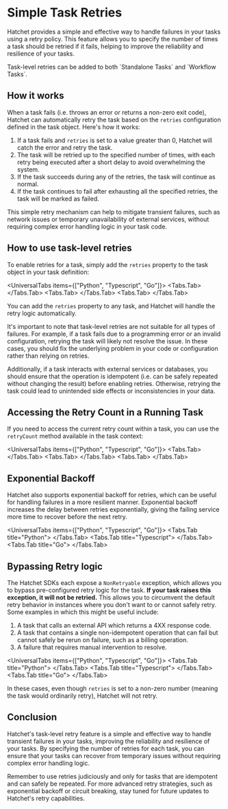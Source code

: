 
# Simple Task Retries

Hatchet provides a simple and effective way to handle failures in your tasks using a retry policy. This feature allows you to specify the number of times a task should be retried if it fails, helping to improve the reliability and resilience of your tasks.

<Callout type="info">
  Task-level retries can be added to both `Standalone Tasks` and `Workflow
  Tasks`.
</Callout>

## How it works

When a task fails (i.e. throws an error or returns a non-zero exit code), Hatchet can automatically retry the task based on the `retries` configuration defined in the task object. Here's how it works:

1. If a task fails and `retries` is set to a value greater than 0, Hatchet will catch the error and retry the task.
2. The task will be retried up to the specified number of times, with each retry being executed after a short delay to avoid overwhelming the system.
3. If the task succeeds during any of the retries, the task will continue as normal.
4. If the task continues to fail after exhausting all the specified retries, the task will be marked as failed.

This simple retry mechanism can help to mitigate transient failures, such as network issues or temporary unavailability of external services, without requiring complex error handling logic in your task code.

## How to use task-level retries

To enable retries for a task, simply add the `retries` property to the task object in your task definition:

<UniversalTabs items={["Python", "Typescript", "Go"]}>
  <Tabs.Tab>
    <Snippet src={snippets.python.retries.worker.simple_step_retries} />
  </Tabs.Tab>
  <Tabs.Tab>
    <Snippet src={snippets.typescript.retries.workflow.simple_step_retries} />
  </Tabs.Tab>
  <Tabs.Tab>
    <Snippet src={snippets.go.workflows.retries.simple_step_retries} />
  </Tabs.Tab>
</UniversalTabs>

You can add the `retries` property to any task, and Hatchet will handle the retry logic automatically.

It's important to note that task-level retries are not suitable for all types of failures. For example, if a task fails due to a programming error or an invalid configuration, retrying the task will likely not resolve the issue. In these cases, you should fix the underlying problem in your code or configuration rather than relying on retries.

Additionally, if a task interacts with external services or databases, you should ensure that the operation is idempotent (i.e. can be safely repeated without changing the result) before enabling retries. Otherwise, retrying the task could lead to unintended side effects or inconsistencies in your data.

## Accessing the Retry Count in a Running Task

If you need to access the current retry count within a task, you can use the `retryCount` method available in the task context:

<UniversalTabs items={["Python", "Typescript", "Go"]}>
  <Tabs.Tab>
    <Snippet src={snippets.python.retries.worker.retries_with_count} />
  </Tabs.Tab>
  <Tabs.Tab>
    <Snippet src={snippets.typescript.retries.workflow.retries_with_count} />
  </Tabs.Tab>
  <Tabs.Tab>
    <Snippet src={snippets.go.workflows.retries.retries_with_count} />
  </Tabs.Tab>
</UniversalTabs>

## Exponential Backoff

Hatchet also supports exponential backoff for retries, which can be useful for handling failures in a more resilient manner. Exponential backoff increases the delay between retries exponentially, giving the failing service more time to recover before the next retry.

<UniversalTabs items={["Python", "Typescript", "Go"]}>
  <Tabs.Tab title="Python">
    <Snippet src={snippets.python.retries.worker.retries_with_backoff} />
  </Tabs.Tab>
  <Tabs.Tab title="Typescript">
    <Snippet src={snippets.typescript.retries.workflow.retries_with_backoff} />
  </Tabs.Tab>
  <Tabs.Tab title="Go">
    <Snippet src={snippets.go.workflows.retries.retries_with_backoff} />
  </Tabs.Tab>
</UniversalTabs>

## Bypassing Retry logic

The Hatchet SDKs each expose a `NonRetryable` exception, which allows you to bypass pre-configured retry logic for the task. **If your task raises this exception, it will not be retried.** This allows you to circumvent the default retry behavior in instances where you don't want to or cannot safely retry. Some examples in which this might be useful include:

1. A task that calls an external API which returns a 4XX response code.
2. A task that contains a single non-idempotent operation that can fail but cannot safely be rerun on failure, such as a billing operation.
3. A failure that requires manual intervention to resolve.

<UniversalTabs items={["Python", "Typescript", "Go"]}>
  <Tabs.Tab title="Python">
    <Snippet src={snippets.python.non_retryable.worker.non_retryable_task} />
  </Tabs.Tab>
  <Tabs.Tab title="Typescript">
    <Snippet src={snippets.typescript.non_retryable.workflow.non_retrying_task} />
  </Tabs.Tab>
  <Tabs.Tab title="Go">
    <Snippet src={snippets.go.workflows.non_retryable_error.non_retryable_error} />
  </Tabs.Tab>
</UniversalTabs>

In these cases, even though `retries` is set to a non-zero number (meaning the task would ordinarily retry), Hatchet will not retry.

## Conclusion

Hatchet's task-level retry feature is a simple and effective way to handle transient failures in your tasks, improving the reliability and resilience of your tasks. By specifying the number of retries for each task, you can ensure that your tasks can recover from temporary issues without requiring complex error handling logic.

Remember to use retries judiciously and only for tasks that are idempotent and can safely be repeated. For more advanced retry strategies, such as exponential backoff or circuit breaking, stay tuned for future updates to Hatchet's retry capabilities.
